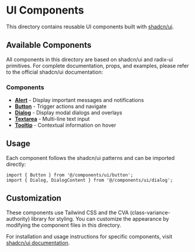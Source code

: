 
<Meta title="UI Components" />

# UI Components

This directory contains reusable UI components built with [shadcn/ui](https://ui.shadcn.com/).

## Available Components

All components in this directory are based on shadcn/ui and radix-ui primitives. For complete documentation, props, and examples, please refer to the official shadcn/ui documentation:

### Components

- **[Alert](https://ui.shadcn.com/docs/components/alert)** - Display important messages and notifications
- **[Button](https://ui.shadcn.com/docs/components/button)** - Trigger actions and navigate
- **[Dialog](https://ui.shadcn.com/docs/components/dialog)** - Display modal dialogs and overlays
- **[Textarea](https://ui.shadcn.com/docs/components/textarea)** - Multi-line text input
- **[Tooltip](https://ui.shadcn.com/docs/components/tooltip)** - Contextual information on hover

## Usage

Each component follows the shadcn/ui patterns and can be imported directly:

```tsx
import { Button } from '@/components/ui/button';
import { Dialog, DialogContent } from '@/components/ui/dialog';
```

## Customization

These components use Tailwind CSS and the CVA (class-variance-authority) library for styling. You can customize the appearance by modifying the component files in this directory.

For installation and usage instructions for specific components, visit [shadcn/ui documentation](https://ui.shadcn.com/).
